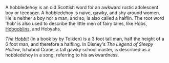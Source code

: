  


A hobbledehoy is an old Scottish word for an awkward rustic adolescent boy or teenager. A hobbledehoy is naive, gawky, and shy around women. He is neither a boy nor a man, and so, is also called a halflin. The root word 'hob' is also used to describe the little men of fairy tales, like Hobs, [[Hobgoblin]]s, and Hobyahs. 

''The [[Hobbit]]'' (in a book by by Tolkien) is a 3 foot tall man, half the height of a 6 foot man, and therefore a halfling. In Disney's ''The Legend of Sleepy Hollow'', Ichabod Crane, a tall gawky school master, is described as a hobbledehoy in a song, referring to his awkwardness.